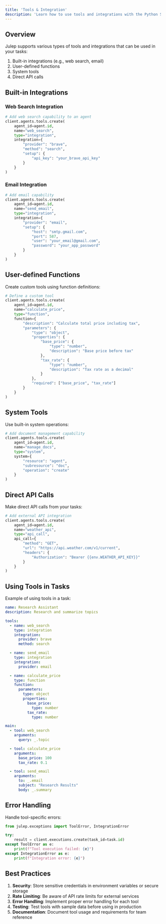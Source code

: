 ```yaml
---
title: 'Tools & Integration'
description: 'Learn how to use tools and integrations with the Python SDK'
---
```


## Overview

Julep supports various types of tools and integrations that can be used in your tasks:

1. Built-in integrations (e.g., web search, email)
2. User-defined functions
3. System tools
4. Direct API calls

## Built-in Integrations

### Web Search Integration

```python
# Add web search capability to an agent
client.agents.tools.create(
    agent_id=agent.id,
    name="web_search",
    type="integration",
    integration={
        "provider": "brave",
        "method": "search",
        "setup": {
            "api_key": "your_brave_api_key"
        }
    }
)
```

### Email Integration

```python
# Add email capability
client.agents.tools.create(
    agent_id=agent.id,
    name="send_email",
    type="integration",
    integration={
        "provider": "email",
        "setup": {
            "host": "smtp.gmail.com",
            "port": 587,
            "user": "your_email@gmail.com",
            "password": "your_app_password"
        }
    }
)
```

## User-defined Functions

Create custom tools using function definitions:

```python [expandable]
# Define a custom tool
client.agents.tools.create(
    agent_id=agent.id,
    name="calculate_price",
    type="function",
    function={
        "description": "Calculate total price including tax",
        "parameters": {
            "type": "object",
            "properties": {
                "base_price": {
                    "type": "number",
                    "description": "Base price before tax"
                },
                "tax_rate": {
                    "type": "number",
                    "description": "Tax rate as a decimal"
                }
            },
            "required": ["base_price", "tax_rate"]
        }
    }
)
```

## System Tools

Use built-in system operations:

```python
# Add document management capability
client.agents.tools.create(
    agent_id=agent.id,
    name="manage_docs",
    type="system",
    system={
        "resource": "agent",
        "subresource": "doc",
        "operation": "create"
    }
)
```

## Direct API Calls

Make direct API calls from your tasks:

```python
# Add external API integration
client.agents.tools.create(
    agent_id=agent.id,
    name="weather_api",
    type="api_call",
    api_call={
        "method": "GET",
        "url": "https://api.weather.com/v1/current",
        "headers": {
            "Authorization": "Bearer {{env.WEATHER_API_KEY}}"
        }
    }
)
```

## Using Tools in Tasks

Example of using tools in a task:

```yaml [expandable]
name: Research Assistant
description: Research and summarize topics

tools:
  - name: web_search
    type: integration
    integration:
      provider: brave
      method: search

  - name: send_email
    type: integration
    integration:
      provider: email

  - name: calculate_price
    type: function
    function:
      parameters:
        type: object
        properties:
          base_price:
            type: number
          tax_rate:
            type: number

main:
  - tool: web_search
    arguments:
      query: _.topic

  - tool: calculate_price
    arguments:
      base_price: 100
      tax_rate: 0.1

  - tool: send_email
    arguments:
      to: _.email
      subject: "Research Results"
      body: _.summary
```

## Error Handling

Handle tool-specific errors:

```python
from julep.exceptions import ToolError, IntegrationError

try:
    result = client.executions.create(task_id=task.id)
except ToolError as e:
    print(f"Tool execution failed: {e}")
except IntegrationError as e:
    print(f"Integration error: {e}")
```

## Best Practices

1. **Security**: Store sensitive credentials in environment variables or secure storage
2. **Rate Limiting**: Be aware of API rate limits for external services
3. **Error Handling**: Implement proper error handling for each tool
4. **Testing**: Test tools with sample data before using in production
5. **Documentation**: Document tool usage and requirements for team reference 